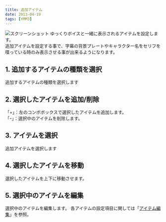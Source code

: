 ```yaml
---
title: 追加アイテム
date: 2013-04-19
tags: [YMM3]
---
```

![スクリーンショット](h2013419141621231-1.jpg)
ゆっくりボイスと一緒に表示されるアイテムを設定します。  
追加アイテムを設定する事で、字幕の背景プレートやキャラクター名をセリフを喋っている時のみ表示させる事が出来るようになります。

## 1. 追加するアイテムの種類を選択
追加するアイテムの種類を選択します

## 2. 選択したアイテムを追加/削除
「+」：左のコンボボックスで選択したアイテムを追加します。  
「ｰ」：選択中のアイテムを削除します。

## 3. アイテムを選択
追加アイテムを選択します

## 4. 選択したアイテムを移動
選択したアイテムを上下に移動させます。

## 5. 選択中のアイテムを編集
選択中のアイテムを編集します。
各アイテムの設定項目に関しては「[アイテム編集](/ymm3/help/editor/)」を参照。